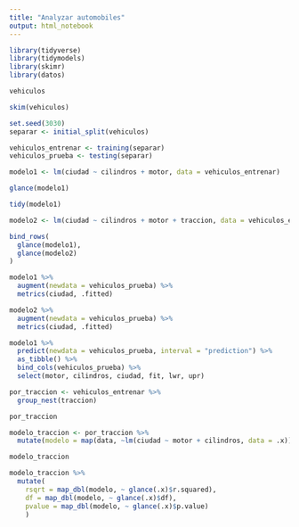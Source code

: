```yaml
---
title: "Analyzar automobiles"
output: html_notebook
---
```


```r
library(tidyverse)
library(tidymodels)
library(skimr)
library(datos)
```

```r
vehiculos
```

```r
skim(vehiculos)
```


```r
set.seed(3030)
separar <- initial_split(vehiculos)

vehiculos_entrenar <- training(separar)
vehiculos_prueba <- testing(separar)
```


```r
modelo1 <- lm(ciudad ~ cilindros + motor, data = vehiculos_entrenar)
```

```r
glance(modelo1)
```

```r
tidy(modelo1)
```


```r
modelo2 <- lm(ciudad ~ cilindros + motor + traccion, data = vehiculos_entrenar)
```


```r
bind_rows(
  glance(modelo1),
  glance(modelo2)
) 
```


```r
modelo1 %>%
  augment(newdata = vehiculos_prueba) %>%
  metrics(ciudad, .fitted)
```


```r
modelo2 %>%
  augment(newdata = vehiculos_prueba) %>%
  metrics(ciudad, .fitted)
```

```r
modelo1 %>%
  predict(newdata = vehiculos_prueba, interval = "prediction") %>%
  as_tibble() %>%
  bind_cols(vehiculos_prueba) %>%
  select(motor, cilindros, ciudad, fit, lwr, upr)
```

```r
por_traccion <- vehiculos_entrenar %>%
  group_nest(traccion)

por_traccion
```
```r
modelo_traccion <- por_traccion %>%
  mutate(modelo = map(data, ~lm(ciudad ~ motor + cilindros, data = .x)))

modelo_traccion
```

```r
modelo_traccion %>%
  mutate(
    rsqrt = map_dbl(modelo, ~ glance(.x)$r.squared),
    df = map_dbl(modelo, ~ glance(.x)$df), 
    pvalue = map_dbl(modelo, ~ glance(.x)$p.value)
    )
```

